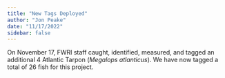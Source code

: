 ```yaml
---
title: "New Tags Deployed"
author: "Jon Peake"
date: "11/17/2022"
sidebar: false
---
```


On November 17, FWRI staff caught, identified, measured, and tagged an additional 4 Atlantic Tarpon (*Megalops atlanticus*). We have now tagged a total of 26 fish for this project.
